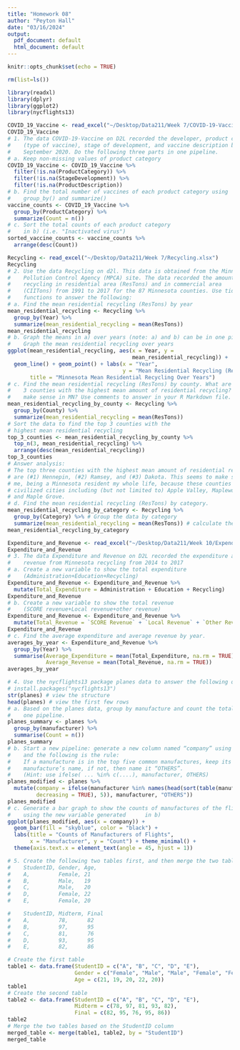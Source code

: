 ```yaml
---
title: "Homework 08"
author: "Peyton Hall"
date: "03/16/2024"
output:
  pdf_document: default
  html_document: default
---
```


```r
knitr::opts_chunk$set(echo = TRUE)
```

```r
rm(list=ls())
```

```r
library(readxl)
library(dplyr)
library(ggplot2)
library(nycflights13)
```

```r
COVID_19_Vaccine <- read_excel("~/Desktop/Data211/Week 7/COVID-19-Vaccine.xlsx")
COVID_19_Vaccine
# 1. The data COVID-19-Vaccine on D2L recorded the developer, product category 
#    (type of vaccine), stage of development, and vaccine description by 
#    September 2020. Do the following three parts in one pipeline.
# a. Keep non-missing values of product category
COVID_19_Vaccine <- COVID_19_Vaccine %>%
  filter(!is.na(ProductCategory)) %>%
  filter(!is.na(StageDevelopment)) %>%
  filter(!is.na(ProductDescription))
# b. Find the total number of vaccines of each product category using 
#    group_by() and summarize()
vaccine_counts <- COVID_19_Vaccine %>%
  group_by(ProductCategory) %>%
  summarize(Count = n())
# c. Sort the total counts of each product category 
#    in b) (i.e. "Inactivated virus")
sorted_vaccine_counts <- vaccine_counts %>%
  arrange(desc(Count))
```

```r
Recycling <- read_excel("~/Desktop/Data211/Week 7/Recycling.xlsx")
Recycling
# 2. Use the data Recycling on d2l. This data is obtained from the Minnesota 
#    Pollution Control Agency (MPCA) site. The data recorded the amount of 
#    recycling in residential area (ResTons) and in commercial area 
#    (CIITons) from 1991 to 2017 for the 87 Minnesota counties. Use tidyverse 
#    functions to answer the following:
# a. Find the mean residential recycling (ResTons) by year
mean_residential_recycling <- Recycling %>%
  group_by(Year) %>%
  summarize(mean_residential_recycling = mean(ResTons))
mean_residential_recycling
# b. Graph the means in a) over years (note: a) and b) can be in one pipeline)
#    Graph the mean residential recycling over years
ggplot(mean_residential_recycling, aes(x = Year, y = 
                                       mean_residential_recycling)) +
  geom_line() + geom_point() + labs(x = "Year", 
                                    y = "Mean Residential Recycling (ResTons)", 
       title = "Minnesota Mean Residential Recycling Over Years")
# c. Find the mean residential recycling (ResTons) by county. What are the top 
#    3 counties with the highest mean amount of residential recycling? Does that
#    make sense in MN? Use comments to answer in your R Markdown file.
mean_residential_recycling_by_county <- Recycling %>%
  group_by(County) %>%
  summarize(mean_residential_recycling = mean(ResTons))
# Sort the data to find the top 3 counties with the 
# highest mean residential recycling
top_3_counties <- mean_residential_recycling_by_county %>%
  top_n(3, mean_residential_recycling) %>%
  arrange(desc(mean_residential_recycling))
top_3_counties
# Answer analysis:
# The top three counties with the highest mean amount of residential recycling 
# are (#1) Hennepin, (#2) Ramsey, and (#3) Dakota. This seems to make sense to
# me, being a Minnesota resident my whole life, because these counties contain
# civilized cities including (but not limited to) Apple Valley, Maplewood, 
# and Maple Grove.
# d. Find the mean residential recycling (ResTons) by category.
mean_residential_recycling_by_category <- Recycling %>%
  group_by(Category) %>% # Group the data by category
  summarize(mean_residential_recycling = mean(ResTons)) # calculate the mean
mean_residential_recycling_by_category

```

```r
Expenditure_and_Revenue <- read_excel("~/Desktop/Data211/Week 10/Expenditure and Revenue.xlsx")
Expenditure_and_Revenue
# 3. The data Expenditure and Revenue on D2L recorded the expenditure and 
#    revenue from Minnesota recycling from 2014 to 2017
# a. Create a new variable to show the total expenditure 
#    (Administration+Education+Recycling)
Expenditure_and_Revenue <- Expenditure_and_Revenue %>%
  mutate(Total_Expenditure = Administration + Education + Recycling)
Expenditure_and_Revenue
# b. Create a new variable to show the total revenue 
#    (SCORE revenue+Local revenue+other revenue)
Expenditure_and_Revenue <- Expenditure_and_Revenue %>%
  mutate(Total_Revenue = `SCORE Revenue` + `Local Revenue` + `Other Revenue`)
Expenditure_and_Revenue
# c. Find the average expenditure and average revenue by year.
averages_by_year <- Expenditure_and_Revenue %>%
  group_by(Year) %>%
  summarise(Average_Expenditure = mean(Total_Expenditure, na.rm = TRUE),
            Average_Revenue = mean(Total_Revenue, na.rm = TRUE))
averages_by_year
```

```r
# 4. Use the nycflights13 package planes data to answer the following questions:
# install.packages("nycflights13")
str(planes) # view the structure
head(planes) # view the first few rows
# a. Based on the planes data, group by manufacture and count the total using 
#    one pipeline.
planes_summary <- planes %>%
  group_by(manufacturer) %>%
  summarise(Count = n())
planes_summary
# b. Start a new pipeline: generate a new column named “company” using mutate() 
#    and the following is the rule:
#    If a manufacture is in the top five common manufactures, keep its 
#    manufacture’s name, if not, then name it “OTHERS”. 
#    (Hint: use ifelse( ... %in% c(....), manufacturer, OTHERS)
planes_modified <- planes %>%
  mutate(company = ifelse(manufacturer %in% names(head(sort(table(manufacturer), 
         decreasing = TRUE), 5)), manufacturer, "OTHERS"))
planes_modified
# c. Generate a bar graph to show the counts of manufactures of the flights 
#    using the new variable generated      in b)
ggplot(planes_modified, aes(x = company)) +
  geom_bar(fill = "skyblue", color = "black") +
  labs(title = "Counts of Manufacturers of Flights",
       x = "Manufacturer", y = "Count") + theme_minimal() +
  theme(axis.text.x = element_text(angle = 45, hjust = 1))
```

```r
# 5. Create the following two tables first, and then merge the two tables:
#    StudentID, Gender, Age,
#    A,         Female, 21
#    B,         Male,   19
#    C,         Male,   20
#    D,         Female, 22
#    E,         Female, 20

#    StudentID, Midterm, Final
#    A,         78,      82
#    B,         97,      95
#    C,         81,      76
#    D,         93,      95
#    E,         82,      86

# Create the first table
table1 <- data.frame(StudentID = c("A", "B", "C", "D", "E"),
                     Gender = c("Female", "Male", "Male", "Female", "Female"),
                     Age = c(21, 19, 20, 22, 20))
table1
# Create the second table
table2 <- data.frame(StudentID = c("A", "B", "C", "D", "E"),
                     Midterm = c(78, 97, 81, 93, 82),
                     Final = c(82, 95, 76, 95, 86))
table2
# Merge the two tables based on the StudentID column
merged_table <- merge(table1, table2, by = "StudentID")
merged_table
```
